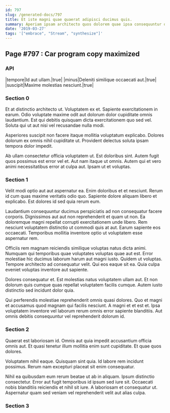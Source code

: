 ```yaml
---
id: 797
slug: /generated-docs/797
title: Et iste magni quae quaerat adipisci ducimus quis.
summary: Aperiam ipsam architecto quos dolorem quae ipsa consequuntur omnis.
date: '2019-03-27'
tags: '["embrace", "Stream", "synthesize"]'
---
```


## Page #797 : Car program copy maximized
### API

|tempore|Id aut ullam.|true|
|minus|Deleniti similique occaecati aut.|true|
|suscipit|Maxime molestias nesciunt.|true|




### Section 0
Et at distinctio architecto ut. Voluptatem ex et. Sapiente exercitationem in earum. Odio voluptate maxime odit aut dolorum dolor cupiditate omnis laudantium. Est qui debitis quisquam dicta exercitationem quo sed vel. Soluta qui ut aut nisi vel recusandae nulla modi.
 Asperiores suscipit non facere itaque mollitia voluptatum explicabo. Dolores dolorum ex omnis nihil cupiditate ut. Provident delectus soluta ipsam tempora dolor impedit.
 Ab ullam consectetur officia voluptatem ut. Est doloribus sint. Autem fugit quos possimus est error vel et. Aut nam itaque ut omnis. Autem qui et vero animi necessitatibus error at culpa aut. Ipsam ut et voluptas.
### Section 1
Velit modi optio aut aut aspernatur ea. Enim doloribus et et nesciunt. Rerum id cum quas maxime veritatis odio quo. Sapiente dolore aliquam libero et explicabo. Est dolores id sed quia rerum eum.
 Laudantium consequuntur ducimus perspiciatis ad non consequatur facere corporis. Dignissimos aut aut non reprehenderit et quam ut non. Ea doloremque magni repellat corrupti exercitationem unde libero. Rem nesciunt voluptatem distinctio ut commodi quis at aut. Earum sapiente eos occaecati. Temporibus mollitia inventore optio ut voluptatem esse aspernatur rem.
 Officiis rem magnam reiciendis similique voluptas natus dicta animi. Numquam qui temporibus quae voluptates voluptas quae aut est. Error molestiae hic ducimus laborum harum aut magni iusto.
Quidem ut voluptas. Tempore architecto ad consequatur velit. Qui eos eaque sit ea. Quia culpa eveniet voluptas inventore aut sapiente.
 Dolores consequatur et. Est molestias natus voluptatem ullam aut. Et non dolorum quis cumque quas repellat voluptatem facilis cumque. Autem iusto distinctio sed incidunt dolor quia.
 Qui perferendis molestiae reprehenderit omnis quasi dolores. Quo et magni et accusamus quod magnam qui facilis nesciunt. A magni et et est et. Ipsa voluptatem inventore vel laborum rerum omnis error sapiente blanditiis. Aut omnis debitis consequuntur vel reprehenderit dolorum id.
### Section 2
Quaerat est laboriosam id. Omnis aut quia impedit accusantium officia omnis aut. Et quasi tenetur illum mollitia enim sunt cupiditate. Et quae quos dolores.
 Voluptatem nihil eaque. Quisquam sint quia. Id labore rem incidunt possimus. Rerum nam excepturi placeat sit enim consequatur.
 Nihil ea quibusdam eum rerum beatae ut ab in aliquam. Ipsum distinctio consectetur. Error aut fugit temporibus id ipsum sed iure sit. Occaecati nobis blanditiis reiciendis et nihil sit iure. A laboriosam et consequatur ut. Aspernatur quam sed veniam vel reprehenderit velit aut alias culpa.
### Section 3


